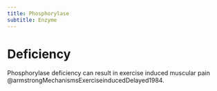 ```yaml
---
title: Phosphorylase
subtitle: Enzyme
---
```



# Deficiency

Phosphorylase deficiency can result in exercise induced muscular pain @armstrongMechanismsExerciseinducedDelayed1984.